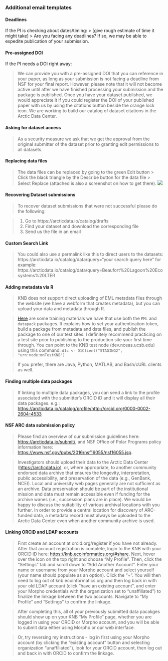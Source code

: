 ### Additional email templates

#### Deadlines
If the PI is checking about dates/timing:
> [give rough estimate of time it might take] 
> Are you facing any deadlines? If so, we may be able to expedite publication of your submission.

#### Pre-assigned DOI
If the PI needs a DOI right away:

> We can provide you with a pre-assigned DOI that you can reference in your paper, as long as your submission is not facing a deadline from NSF for your final report. However, please note that it will not become active until after we have finished processing your submission and the package is published. Once you have your dataset published, we would appreciate it if you could register the DOI of your published paper with us by using the citations button beside the orange lock icon. We are working to build our catalog of dataset citations in the Arctic Data Center.

#### Asking for dataset access
> As a security measure we ask that we get the approval from the original submitter of the dataset prior to granting edit permissions to all datasets. 

#### Replacing data files
> The data files can be replaced by going to the green Edit button > Click the black triangle by the Describe button for the data file > Select Replace (attached is also a screenshot on how to get there).
![](~/datateam_training/images/replace_file.png)

#### Recovering Dataset submissions
> To recover dataset submissions that were not successful please do the following:

> 1. Go to https://arcticdata.io/catalog/drafts
2. Find your dataset and download the corresponding file
3. Send us the file in an email

#### Custom Search Link
> You could also use a permalink like this to direct users to the datasets:
https://arcticdata.io/catalog/data/query="your search query here"
for example: https://arcticdata.io/catalog/data/query=Beaufort%20Lagoon%20Ecosystems%20LTER

#### Adding metadata via R

> KNB does not support direct uploading of EML metadata files through the website (we have a webform that creates metadata), but you can upload your data and metadata through R.

><a href = 'http://training.arcticdata.io/materials/arctic-data-center-training/programming-metadata-and-data-publishing.html' target='_blank'>Here</a> are some training materials we have that use both the `EML` and `datapack` packages. It explains how to set your authentication token, build a package from metadata and data files, and publish the package to one of our test sites. I definitely recommend practicing on a test site prior to publishing to the production site your first time through. You can point to the KNB test node (dev.nceas.ucsb.edu) using this command: `d1c <- D1Client("STAGING2", "urn:node:mnTestKNB")`

> If you prefer, there are Java, Python, MATLAB, and Bash/cURL clients as well.

#### Finding multiple data packages

> If linking to multiple data packages, you can send a link to the profile associated with the submitter’s ORCID iD and it will display all their data packages.
	e.g.: <a href = 'https://arcticdata.io/catalog/profile/http://orcid.org/0000-0002-2604-4533' target='_blank'>https://arcticdata.io/catalog/profile/http://orcid.org/0000-0002-2604-4533</a> 
	
#### NSF ARC data submission policy

> Please find an overview of our submission guidelines here: <a href = 'https://arcticdata.io/submit/' target='_blank'>https://arcticdata.io/submit/</a>, and NSF Office of Polar Programs policy information here: <a href = 'https://www.nsf.gov/pubs/2016/nsf16055/nsf16055.jsp' target='_blank'>https://www.nsf.gov/pubs/2016/nsf16055/nsf16055.jsp</a>.

> Investigators should upload their data to the Arctic Data Center (<a href = 'https://arcticdata.io' target='_blank'>https://arcticdata.io</a>), or, where appropriate, to another community endorsed data archive that ensures the longevity, interpretation, public accessibility, and preservation of the data (e.g., GenBank, NCEI). Local and university web pages generally are not sufficient as an archive. Data preservation should be part of the institutional mission and data must remain accessible even if funding for the archive wanes (i.e., succession plans are in place). We would be happy to discuss the suitability of various archival locations with you further. In order to provide a central location for discovery of ARC-funded data, a metadata record must always be uploaded to the Arctic Data Center even when another community archive is used.


#### Linking ORCiD and LDAP accounts

> First create an account at orcid.org/register if you have not already. After that account registration is complete, login to the KNB with your ORCID iD here: <a href = 'https://knb.ecoinformatics.org/#share' target='_blank'>https://knb.ecoinformatics.org/#share</a>. Next, hover over the icon on the top right and choose "My Profile". Then, click the "Settings" tab and scroll down to "Add Another Account". Enter your name or username from your Morpho account and select yourself (your name should populate as an option). Click the "+". You will then need to log out of knb.ecoinformatics.org and then log back in with your old LDAP account (click "have an existing account", and enter your Morpho credentials with the organization set to "unaffiliated") to finalize the linkage between the two accounts. Navigate to "My Profile" and "Settings" to confirm the linkage.

> After completing this, all of your previously submitted data pacakges should show up on your KNB "My Profile" page, whether you are logged in using your ORCiD or Morpho account, and you will be able to submit data either using Morpho or our web interface.

> Or, try reversing my instructions - log in first using your Morpho account (by clicking the "existing account" button and selecting organization "unaffiliated"), look for your ORCiD account, then log out and back in with ORCiD to confirm the linkage.
